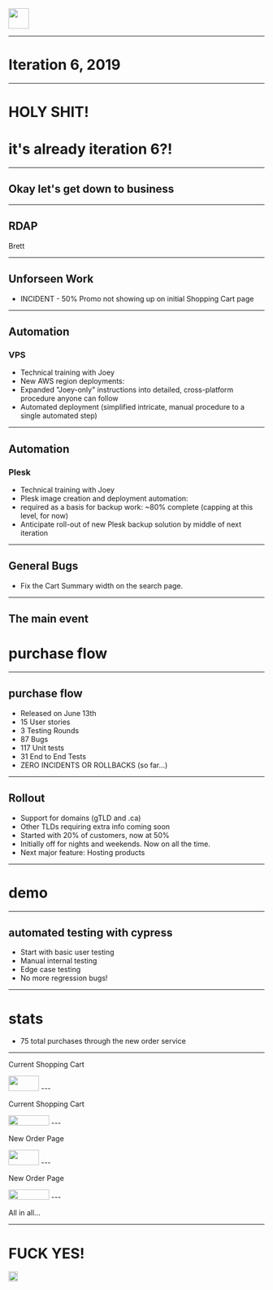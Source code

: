 


<Head>
  <title>The Walking Dev - IT6 - 2019</title>
</Head>

<Image height="40rem" width="40rem" src="walkingdev-transparent.png" />

---

# Iteration 6, 2019

---

# HOLY SHIT!
# it's already iteration 6?!

---

## Okay let's get down to business

---

## RDAP
Brett

---

## Unforseen Work

- INCIDENT - 50% Promo not showing up on initial Shopping Cart page

---
## Automation

### VPS
- Technical training with Joey
- New AWS region deployments:
- Expanded "Joey-only" instructions into detailed, cross-platform procedure anyone can follow
- Automated deployment (simplified intricate, manual procedure to a single automated step)
---

## Automation

### Plesk
* Technical training with Joey
* Plesk image creation and deployment automation:
* required as a basis for backup work: ~80% complete (capping at this level, for now)
* Anticipate roll-out of new Plesk backup solution by middle of next iteration

---
## General Bugs
- Fix the Cart Summary width on the search page.
---

## The main event
# purchase flow

---

## purchase flow

- Released on June 13th
- 15 User stories
- 3 Testing Rounds
- 87 Bugs
- 117 Unit tests
- 31 End to End Tests
- ZERO INCIDENTS OR ROLLBACKS (so far...)

---

## Rollout

- Support for domains (gTLD and .ca)
- Other TLDs requiring extra info coming soon
- Started with 20% of customers, now at 50%
- Initially off for nights and weekends.  Now on all the time.
- Next major feature: Hosting products

---

# demo

---

## automated testing with cypress
- Start with basic user testing
- Manual internal testing
- Edge case testing
- No more regression bugs!

---

# stats

- 75 total purchases through the new order service

---

Current Shopping Cart

<Image height="30rem" width="60rem" src="oldcart-funnel-completion.png" />
---

Current Shopping Cart

<Image height="20rem" width="80rem" src="oldcart-funnel-conversion.png" />
---

New Order Page

<Image height="30rem" width="60rem" src="neworder-funnel-completion.png" />
---

New Order Page

<Image height="20rem" width="80rem" src="neworder-funnel-conversion.png" />
---

All in all...

---
  # FUCK YES!

  <Image height="20rem" width="18rem" src="Code_Zombie.png" />